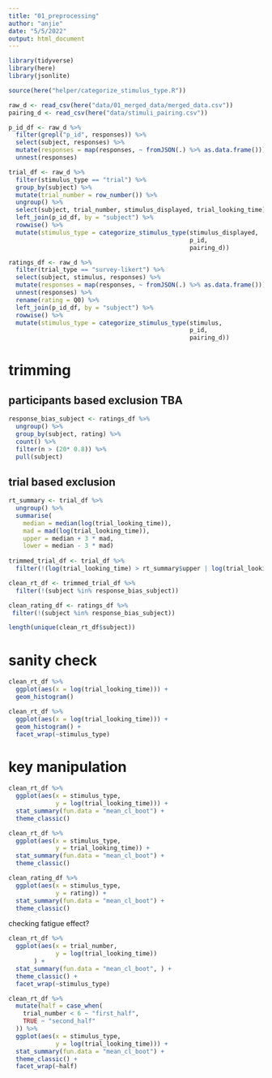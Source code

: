 ```yaml
---
title: "01_preprocessing"
author: "anjie"
date: "5/5/2022"
output: html_document
---
```

```r
library(tidyverse)
library(here)
library(jsonlite)

source(here("helper/categorize_stimulus_type.R"))

raw_d <- read_csv(here("data/01_merged_data/merged_data.csv"))
pairing_d <- read_csv(here("data/stimuli_pairing.csv"))
```

```r
p_id_df <- raw_d %>% 
  filter(grepl("p_id", responses)) %>% 
  select(subject, responses) %>% 
  mutate(responses = map(responses, ~ fromJSON(.) %>% as.data.frame())) %>% 
  unnest(responses)

trial_df <- raw_d %>% 
  filter(stimulus_type == "trial") %>% 
  group_by(subject) %>% 
  mutate(trial_number = row_number()) %>% 
  ungroup() %>% 
  select(subject, trial_number, stimulus_displayed, trial_looking_time) %>% 
  left_join(p_id_df, by = "subject") %>% 
  rowwise() %>% 
  mutate(stimulus_type = categorize_stimulus_type(stimulus_displayed, 
                                                  p_id, 
                                                  pairing_d))

ratings_df <- raw_d %>% 
  filter(trial_type == "survey-likert") %>% 
  select(subject, stimulus, responses) %>% 
  mutate(responses = map(responses, ~ fromJSON(.) %>% as.data.frame())) %>% 
  unnest(responses) %>% 
  rename(rating = Q0) %>% 
  left_join(p_id_df, by = "subject") %>% 
  rowwise() %>% 
  mutate(stimulus_type = categorize_stimulus_type(stimulus, 
                                                  p_id, 
                                                  pairing_d))
```



# trimming 
## participants based exclusion TBA
```r
response_bias_subject <- ratings_df %>% 
  ungroup() %>% 
  group_by(subject, rating) %>% 
  count() %>% 
  filter(n > (20* 0.8)) %>% 
  pull(subject)
```


## trial based exclusion 
```r
rt_summary <- trial_df %>% 
  ungroup() %>% 
  summarise(
    median = median(log(trial_looking_time)),
    mad = mad(log(trial_looking_time)), 
    upper = median + 3 * mad, 
    lower = median - 3 * mad)
  
trimmed_trial_df <- trial_df %>% 
  filter(!(log(trial_looking_time) > rt_summary$upper | log(trial_looking_time) < rt_summary$lower))
```


```r
clean_rt_df <- trimmed_trial_df %>% 
  filter(!(subject %in% response_bias_subject))

clean_rating_df <- ratings_df %>% 
 filter(!(subject %in% response_bias_subject))
```

```r
length(unique(clean_rt_df$subject))
```


# sanity check 
```r
clean_rt_df %>% 
  ggplot(aes(x = log(trial_looking_time))) + 
  geom_histogram() 

clean_rt_df %>% 
  ggplot(aes(x = log(trial_looking_time))) + 
  geom_histogram() + 
  facet_wrap(~stimulus_type)
```


# key manipulation

```r
clean_rt_df %>% 
  ggplot(aes(x = stimulus_type, 
             y = log(trial_looking_time))) + 
  stat_summary(fun.data = "mean_cl_boot") +
  theme_classic()

clean_rt_df %>% 
  ggplot(aes(x = stimulus_type, 
             y = trial_looking_time)) + 
  stat_summary(fun.data = "mean_cl_boot") +
  theme_classic()

clean_rating_df %>% 
  ggplot(aes(x = stimulus_type, 
             y = rating)) + 
  stat_summary(fun.data = "mean_cl_boot") +
  theme_classic()

```
checking fatigue effect? 

```r
clean_rt_df %>% 
  ggplot(aes(x = trial_number, 
             y = log(trial_looking_time)) 
       ) + 
  stat_summary(fun.data = "mean_cl_boot", ) +
  theme_classic() + 
  facet_wrap(~stimulus_type)
```
```r
clean_rt_df %>% 
  mutate(half = case_when(
    trial_number < 6 ~ "first_half", 
    TRUE ~ "second_half"
  )) %>% 
  ggplot(aes(x = stimulus_type, 
             y = log(trial_looking_time))) + 
  stat_summary(fun.data = "mean_cl_boot") +
  theme_classic() + 
  facet_wrap(~half)
```




